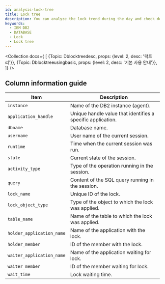 ```yaml
---
id: analysis-lock-tree
title: Lock tree
description: You can analyze the lock trend during the day and check deadlocked queries.
keywords:
  - IBM DB2
  - DATABASE
  - Lock
  - Lock tree
---
```



<Collection docs={
  [
    {Topic: Dblocktreedesc, props: {level: 2, desc: '락트리'}},
    {Topic: Dblocktreeusingbasic, props: {level: 2, desc: '기본 사용 안내'}},
  ]}
/>

## Column information guide

| Item                      | Description                                                 |
| ------------------------- | ----------------------------------------------------------- |
| `instance`                | Name of the DB2 instance (agent).                           |
| `application_handle`      | Unique handle value that identifies a specific application. |
| `dbname`                  | Database name.                                              |
| `username`                | User name of the current session.                           |
| `runtime`                 | Time when the current session was run.                      |
| `state`                   | Current state of the session.                               |
| `activity_type`           | Type of the operation running in the session.               |
| `query`                   | Content of the SQL query running in the session.            |
| `lock_name`               | Unique ID of the lock.                                      |
| `lock_object_type`        | Type of the object to which the lock was applied.           |
| `table_name`              | Name of the table to which the lock was applied.            |
| `holder_application_name` | Name of the application with the lock.                      |
| `holder_member`           | ID of the member with the lock.                             |
| `waiter_application_name` | Name of the application waiting for lock.                   |
| `waiter_member`           | ID of the member waiting for lock.                          |
| `wait_time`               | Lock waiting time.                                          |
